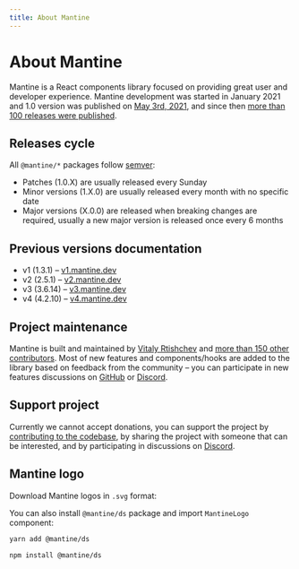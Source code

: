 ```yaml
---
title: About Mantine
---
```



# About Mantine

Mantine is a React components library focused on providing great user and developer experience.
Mantine development was started in January 2021 and 1.0 version was published on [May 3rd, 2021](https://github.com/mantinedev/mantine/releases/tag/1.0.0),
and since then [more than 100 releases were published](https://github.com/mantinedev/mantine/releases).

## Releases cycle

All `@mantine/*` packages follow [semver](https://semver.org/):

- Patches (1.0.X) are usually released every Sunday
- Minor versions (1.X.0) are usually released every month with no specific date
- Major versions (X.0.0) are released when breaking changes are required, usually a new major version is released once every 6 months

## Previous versions documentation

- v1 (1.3.1) – [v1.mantine.dev](https://v1.mantine.dev/)
- v2 (2.5.1) – [v2.mantine.dev](https://v2.mantine.dev/)
- v3 (3.6.14) – [v3.mantine.dev](https://v3.mantine.dev/)
- v4 (4.2.10) – [v4.mantine.dev](https://v4.mantine.dev/)

## Project maintenance

Mantine is built and maintained by [Vitaly Rtishchev](https://github.com/rtivital) and [more than 150 other contributors](https://github.com/mantinedev/mantine/graphs/contributors).
Most of new features and components/hooks are added to the library based on feedback from the community –
you can participate in new features discussions on [GitHub](https://github.com/mantinedev/mantine/discussions) or [Discord](https://discord.gg/eUZpPbpxb4).

## Support project

Currently we cannot accept donations, you can support the project by [contributing to the codebase](/pages/contributing/),
by sharing the project with someone that can be interested, and by participating in discussions on [Discord](https://discord.gg/eUZpPbpxb4).

## Mantine logo

Download Mantine logos in `.svg` format:

<LogoAssets />

You can also install `@mantine/ds` package and import `MantineLogo` component:

```bash
yarn add @mantine/ds

npm install @mantine/ds
```

<Demo data={MantineLogoDemos.configurator} />
